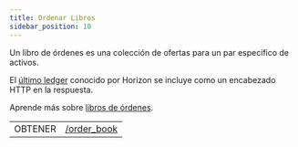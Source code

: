 ```yaml
---
title: Ordenar Libros
sidebar_position: 10
---
```



Un libro de órdenes es una colección de ofertas para un par específico de activos.

El [último ledger](../../structure/consistency.mdx) conocido por Horizon se incluye como un encabezado HTTP en la respuesta.

Aprende más sobre [libros de órdenes](../../../../../../learn/glossary.mdx#decentralized-exchange).

<EndpointsTable title="Puntos finales">

|         |                                                     |
| ------- | --------------------------------------------------- |
| OBTENER | [/order_book](../../retrieve-an-order-book.api.mdx) |

</EndpointsTable>
